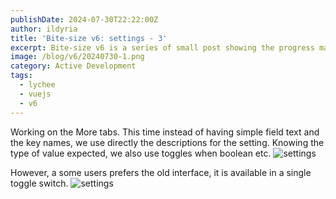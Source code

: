```yaml
---
publishDate: 2024-07-30T22:22:00Z
author: ildyria
title: 'Bite-size v6: settings - 3'
excerpt: Bite-size v6 is a series of small post showing the progress made on the development of the future version of Lychee.
image: /blog/v6/20240730-1.png
category: Active Development
tags:
  - lychee
  - vuejs
  - v6
---
```

Working on the More tabs. This time instead of having simple field text and the key names,
we use directly the descriptions for the setting. Knowing the type of value expected, we also use toggles when boolean etc.
![settings](/blog/v6/20240730-2.png)

However, a some users prefers the old interface, it is available in a single toggle switch.
![settings](/blog/v6/20240730-3.png)
